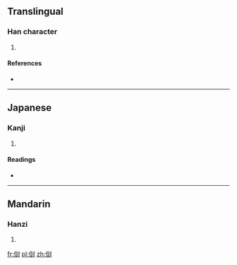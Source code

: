 ==Translingual==

===Han character===
{{Han char|rn=9|rad=人|as=10|sn=12|four=|canj=人卜口戈 (OYRI)}}

# {{defn|Han|sort=人10}}

====References====
* {{Han ref|kx=0113.310|dkj=00976|dj=0242.040|hdz=10204.070|uh=50A0|ud=20640}}

----

==Japanese==

===Kanji===
{{ja-kanji|grade=|rs=人10}}

# {{defn|Japanese|sort=人10}}

====Readings====
* {{ja-readings|on=[[はつ]] (hatsu), [[ぼち]] (bochi)|kun=[[そむく]] (somuku), [[うつ]] (utsu)}}

----

==Mandarin==

===Hanzi===
{{cmn-hanzi|pin=[[fā]] ([[fa1]])|wg=fa<sup>1</sup>}}

# {{defn|Mandarin|sort=人10}}

[[fr:傠]]
[[pl:傠]]
[[zh:傠]]